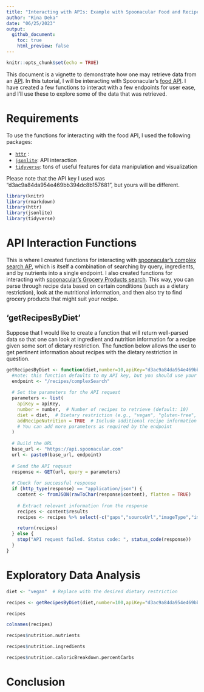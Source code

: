 ```yaml
---
title: "Interacting with APIs: Example with Spoonacular Food and Recipe API"
author: "Rina Deka"
date: "06/25/2023"
output: 
  github_document:
    toc: true
    html_preview: false
---
```


```r
knitr::opts_chunk$set(echo = TRUE)
```


This document is a vignette to demonstrate how one may retrieve data from an [API](https://www.redhat.com/en/topics/api/what-are-application-programming-interfaces). In this tutorial, I will be interacting with Spoonacular's [food API](https://spoonacular.com/food-api/docs). I have created a few functions to interact with a few endpoints for user ease, and I'll use these to explore some of the data that was retrieved. 


# Requirements 

To use the functions for interacting with the food API, I used the following packages:

- [`httr`](https://cran.r-project.org/web/packages/httr/index.html) : 
- [`jsonlite`](https://cran.r-project.org/web/packages/jsonlite/): API interaction
- [`tidyverse`](https://www.tidyverse.org/): tons of useful features for data manipulation and visualization

Please note that the API key I used was "d3ac9a84da954e469bb394dc8b157681", but yours will be different.


```r
library(knitr)
library(rmarkdown)
library(httr)
library(jsonlite)
library(tidyverse)
```


# API Interaction Functions

This is where I created functions for interacting with [spoonacular's complex search AP](https://spoonacular.com/food-api/docs#Search-Recipes-Complex), which is itself a combination of searching by query, ingredients, and by nutrients into a single endpoint. I also created functions for interacting with [spoonacular's Grocery Products search](https://spoonacular.com/food-api/docs#Search-Grocery-Products). This way, you can parse through recipe data based on certain conditions (such as a dietary restriction), look at the nutritional information, and then also try to find grocery products that might suit your recipe.



## 'getRecipesByDiet'
Suppose that I would like to create a function that will return well-parsed data so that one can look at ingredient and nutrition information for a recipe given some sort of dietary restriction. The function below allows the user to get pertinent information about recipes with the dietary restriction in question.

```r
getRecipesByDiet <- function(diet,number=10,apiKey="d3ac9a84da954e469bb394dc8b157681") {
  #note: this function defaults to my API key, but you should use your own in the function argument
  endpoint <- "/recipes/complexSearch"
  
  # Set the parameters for the API request
  parameters <- list(
    apiKey = apiKey,
    number = number,  # Number of recipes to retrieve (default: 10)
    diet = diet,  # Dietary restriction (e.g., "vegan", "gluten-free", "keto")
    addRecipeNutrition = TRUE  # Include additional recipe information
    # You can add more parameters as required by the endpoint
  )
  
  # Build the URL
  base_url <- "https://api.spoonacular.com"
  url <- paste0(base_url, endpoint)
  
  # Send the API request
  response <- GET(url, query = parameters)
  
  # Check for successful response
  if (http_type(response) == "application/json") {
    content <- fromJSON(rawToChar(response$content), flatten = TRUE)
    
    # Extract relevant information from the response
    recipes <- content$results
    recipes <- recipes %>% select(-c("gaps","sourceUrl","imageType","image","analyzedInstructions","license","spoonacularSourceUrl","creditsText","author","sourceName"))

    return(recipes)
  } else {
    stop("API request failed. Status code: ", status_code(response))
  }
}
```



# Exploratory Data Analysis 


```r
diet <- "vegan"  # Replace with the desired dietary restriction

recipes <- getRecipesByDiet(diet,number=100,apiKey="d3ac9a84da954e469bb394dc8b157681")

recipes
```


```r
colnames(recipes)
```

```r
recipes$nutrition.nutrients
```


```r
recipes$nutrition.ingredients
```

```r
recipes$nutrition.caloricBreakdown.percentCarbs
```


# Conclusion 





